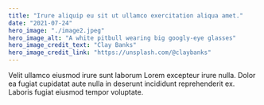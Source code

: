 ```yaml
---
title: "Irure aliquip eu sit ut ullamco exercitation aliqua amet."
date: "2021-07-24"
hero_image: "./image2.jpeg"
hero_image_alt: "A white pitbull wearing big googly-eye glasses"
hero_image_credit_text: "Clay Banks"
hero_image_credit_link: "https://unsplash.com/@claybanks"
---
```


Velit ullamco eiusmod irure sunt laborum Lorem excepteur irure nulla. Dolor ea fugiat cupidatat aute nulla in deserunt incididunt reprehenderit ex. Laboris fugiat eiusmod tempor voluptate.